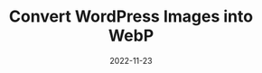 ---
title: "Convert WordPress Images into WebP"
date: "2022-11-23"
tags: ['wordpress']
draft: true
summary: "convert"
---
